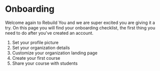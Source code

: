 # Onboarding

Welcome again to Rebuild You and we are super excited you are giving it a try. On this page you will find your onboarding checklist, the first thing you need to do after you've created an account.

1. Set your profile picture
2. Set your organization details
3. Customize your organization landing page
4. Create your first course
5. Share your course with students
